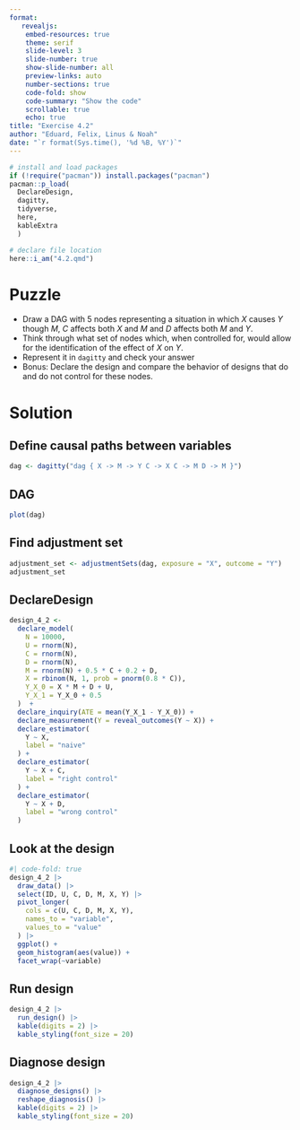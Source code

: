 ```yaml
---
format: 
   revealjs:
    embed-resources: true
    theme: serif
    slide-level: 3
    slide-number: true
    show-slide-number: all
    preview-links: auto
    number-sections: true
    code-fold: show
    code-summary: "Show the code"
    scrollable: true
    echo: true
title: "Exercise 4.2"
author: "Eduard, Felix, Linus & Noah"
date: "`r format(Sys.time(), '%d %B, %Y')`"
---
```



```r
# install and load packages
if (!require("pacman")) install.packages("pacman")
pacman::p_load(
  DeclareDesign,
  dagitty,
  tidyverse,
  here,
  kableExtra
  )

# declare file location
here::i_am("4.2.qmd")
```


# Puzzle

* Draw a DAG with 5 nodes representing  a situation in which $X$ causes $Y$ though $M$, $C$ affects both $X$ and $M$ and $D$ affects both $M$ and $Y$.
* Think through what  set of nodes which, when controlled for, would allow for the identification of the effect of $X$ on $Y$. 
* Represent it in `dagitty` and check your answer
* Bonus: Declare the design and compare the behavior of designs that do and do not control for these nodes.

# Solution

## Define causal paths between variables

```r
dag <- dagitty("dag { X -> M -> Y C -> X C -> M D -> M }")
```


## DAG

```r
plot(dag)
```


## Find adjustment set

```r
adjustment_set <- adjustmentSets(dag, exposure = "X", outcome = "Y")
adjustment_set
```


## DeclareDesign

```r
design_4_2 <- 
  declare_model(
    N = 10000,
    U = rnorm(N),
    C = rnorm(N),
    D = rnorm(N),
    M = rnorm(N) + 0.5 * C + 0.2 + D,
    X = rbinom(N, 1, prob = pnorm(0.8 * C)),
    Y_X_0 = X * M + D + U,
    Y_X_1 = Y_X_0 + 0.5
  )  +
  declare_inquiry(ATE = mean(Y_X_1 - Y_X_0)) +
  declare_measurement(Y = reveal_outcomes(Y ~ X)) +
  declare_estimator(
    Y ~ X,
    label = "naive"
  ) +
  declare_estimator(
    Y ~ X + C,
    label = "right control"
  ) +
  declare_estimator(
    Y ~ X + D,
    label = "wrong control"
  )
```


## Look at the design

```r
#| code-fold: true
design_4_2 |> 
  draw_data() |> 
  select(ID, U, C, D, M, X, Y) |> 
  pivot_longer(
    cols = c(U, C, D, M, X, Y),
    names_to = "variable",
    values_to = "value"
  ) |> 
  ggplot() +
  geom_histogram(aes(value)) +
  facet_wrap(~variable)
```

## Run design

```r
design_4_2 |> 
  run_design() |> 
  kable(digits = 2) |> 
  kable_styling(font_size = 20)
```

## Diagnose design

```r
design_4_2 |> 
  diagnose_designs() |> 
  reshape_diagnosis() |> 
  kable(digits = 2) |> 
  kable_styling(font_size = 20)
```